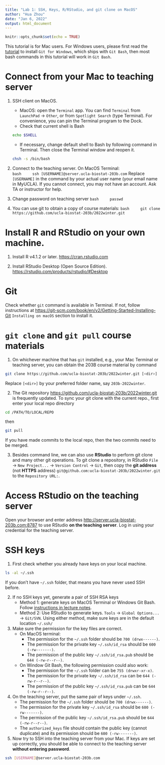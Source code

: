 ```yaml
---
title: "Lab 1: SSH, Keys, R/RStudio, and git clone on MacOS"
author: "Hua Zhou"
date: "Jan 6, 2022"
output: html_document
---
```


```r
knitr::opts_chunk$set(echo = TRUE)
```

This tutorial is for Mac users. For Windows users, please first read the [tutorial](https://ucla-biostat-203b.github.io/2022winter/labs/lab01/lab01_windows.html) to install `Git for Windows`, which ships with `Git Bash`, then most bash commands in this tutorial will work in `Git Bash`.

# Connect from your Mac to teaching server

1. SSH client on MacOS. 
    - MacOS: open the `Terminal` app. You can find `Terminal` from `LaunchPad` -> `Other`, or from `Spotlight Search` (type Terminal). For convenience, you can pin the Terminal program to the Dock.   
    - Check that current shell is Bash   
    ```bash
    echo $SHELL
    ```
    - If necessary, change default shell to Bash by following command in Terminal. Then close the Terminal window and reopen it.
    ```bash
    chsh -s /bin/bash
    ```
    
    
2. Connect to the teaching server. On MacOS Terminal:  
    ```bash
    ssh [USERNAME]@server.ucla-biostat-203b.com
    ```
Replace `[USERNAME]` in the command by your actual user name (your email name in MyUCLA). If you cannot connect, you may not have an account. Ask TA or instructor for help.

3. Change password on teaching server
    ```bash
    passwd
    ```

4. You can use git to obtain a copy of course materials:
    ```bash
    git clone https://github.com/ucla-biostat-203b/2022winter.git
    ```

# Install R and RStudio on your own machine. 

1. Install R v4.1.2 or later. <https://cran.rstudio.com>

2. Install RStudio Desktop (Open Source Edition). <https://rstudio.com/products/rstudio/#Desktop> 

# Git

Check whether `git` command is available in Terminal. If not, follow instructions at <https://git-scm.com/book/en/v2/Getting-Started-Installing-Git> `Installing on macOS` section to install it.

# `git clone` and `git pull` course materials

1. On whichever machine that has `git` installed, e.g., your Mac Terminal or teaching server, you can obtain the 203B course material by command
```bash
git clone https://github.com/ucla-biostat-203b/2022winter.git [<dir>]
```
Replace `[<dir>]` by your preferred folder name, say `203b-2022winter`. 

2. The Git repository <https://github.com/ucla-biostat-203b/2022winter.git> is frequently updated. To sync your git clone with the current repo., first enter your local repo directory
```bash
cd /PATH/TO/LOCAL/REPO
```
then 
```bash
git pull
```
If you have made commits to the local repo, then the two commits need to be merged. 

3. Besides command line, we can also use **RStudio** to perform git clone and many other git operations. To git clone a repository, in RStudio `File` -> `New Project...` -> `Version Control` -> `Git`, then copy the **git address** (not **HTTPS** address) `git@github.com:ucla-biostat-203b/2022winter.git` to the `Repository URL:`. 

# Access RStudio on the teaching server

Open your browser and enter address <http://server.ucla-biostat-203b.com:8787> to use RStudio **on the teaching server**. Log in using your credential for the teaching server. 

# SSH keys

1. First check whether you already have keys on your local machine.
```bash
ls -al ~/.ssh
```
If you don't have `~/.ssh` folder, that means you have never used SSH before.

2. If no SSH keys yet, generate a pair of SSH RSA keys
    - Method 1: generate keys on MacOS Terminal or Windows Git Bash. Follow [instructions in lecture notes](https://ucla-biostat-203b.github.io/2022winter/slides/02-linux/linux.html#steps-to-generate-keys).  
    - Method 2: Use RStudio to generate keys. `Tools` -> `Global Options...` -> `Git/SVN`. 
Using either method, make sure keys are in the default location `~/.ssh/`

3. Make sure the permission for the key files are correct.   
    - On MacOS terminal: 
        - The permission for the `~/.ssh` folder should be `700 (drwx------)`. 
        - The permission for the private key `~/.ssh/id_rsa` should be `600 (-rw-------)`. 
        - The permission of the public key `~/.ssh/id_rsa.pub` should be `644 (-rw-r--r--)`.
    - On Window Git Bash, the following permission could also work: 
        - The permission for the `~/.ssh` folder can be `755 (drwxr-xr-x)`. 
        - The permission for the private key `~/.ssh/id_rsa` can be `644 (-rw-r--r--)`. 
        - The permission of the public key `~/.ssh/id_rsa.pub` can be `644 (-rw-r--r--)`.
    
4. On the teaching server, put the same pair of keys under `~/.ssh`. 
    - The permission for the `~/.ssh` folder should be `700 (drwx------)`. 
    - The permission for the private key `~/.ssh/id_rsa` should be `600 (-rw-------)`.
    - The permission of the public key `~/.ssh/id_rsa.pub` should be `644 (-rw-r--r--)`. 
    - The `authorized_keys` file should contain the public key (cannot duplicate) and its permission should be `600 (-rw-------)`.

5. Now try to SSH into the teaching server from your Mac. If keys are set up correctly, you should be able to connect to the teaching server **without entering password**.
```bash
ssh [USERNAME]@server.ucla-biostat-203b.com
```
